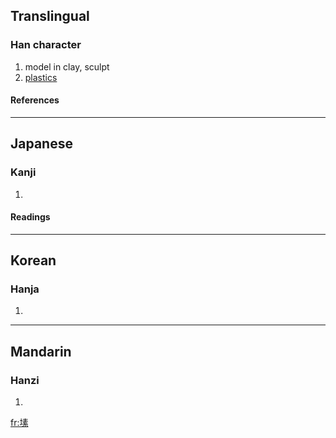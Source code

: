 ==Translingual==
===Han character===
{{Han char|rn=32|rad=土|as=10|sn=13|four=|canj=土手一火 (GQMF)}}
# model in clay, sculpt
# [[plastics]]
====References====
{{Han ref|kx=0235.090|dkj=05327|dj=0473.020|hdz=10470.020|uh=5850|ud=22608}}
----
==Japanese==
===Kanji===
{{ja-kanji|grade=|rs=土10}}
# {{defn|Japanese}} 
====Readings====
{{ja-readings|on=[[そ]] (so)|kun=[[でく]] (deku)}}
----
==Korean==
===Hanja===
{{ko-hanja|hangeul=소|rv=so|mr=so}}
# {{defn|Korean}}
----
==Mandarin==
===Hanzi===
{{cmn-hanzi|pin=[[sù]] ([[su4]])|wg=su<sup>4</sup>}}
# {{defn|Mandarin}}

[[fr:塐]]